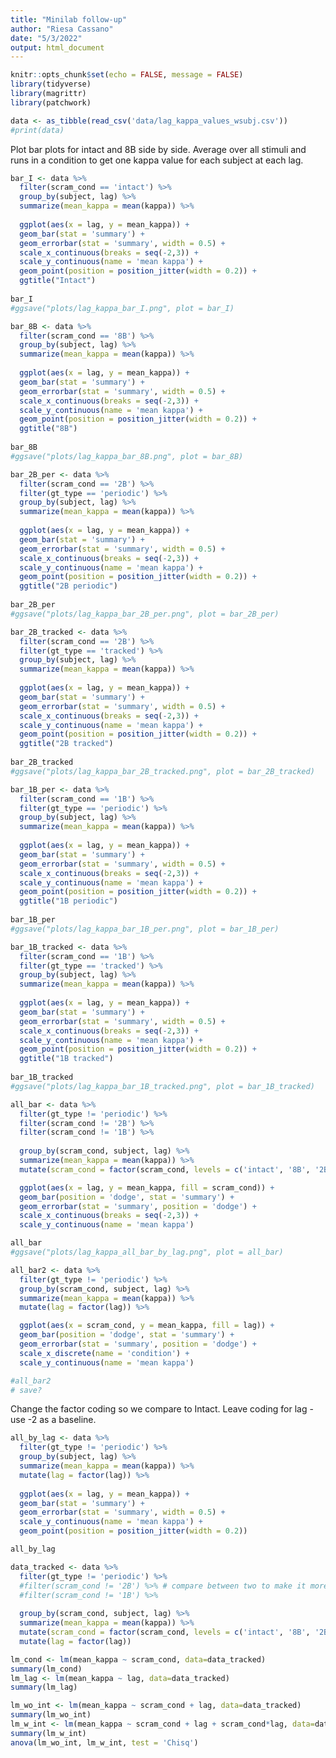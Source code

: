```yaml
---
title: "Minilab follow-up"
author: "Riesa Cassano"
date: "5/3/2022"
output: html_document
---
```


```r
knitr::opts_chunk$set(echo = FALSE, message = FALSE)
library(tidyverse)
library(magrittr)
library(patchwork)
```

```r
data <- as_tibble(read_csv('data/lag_kappa_values_wsubj.csv'))
#print(data)
```

Plot bar plots for intact and 8B side by side. Average over all stimuli and runs in a condition to get one kappa value for each subject at each lag.

```r
bar_I <- data %>%
  filter(scram_cond == 'intact') %>%
  group_by(subject, lag) %>%
  summarize(mean_kappa = mean(kappa)) %>%
  
  ggplot(aes(x = lag, y = mean_kappa)) +
  geom_bar(stat = 'summary') +
  geom_errorbar(stat = 'summary', width = 0.5) +
  scale_x_continuous(breaks = seq(-2,3)) +
  scale_y_continuous(name = 'mean kappa') +
  geom_point(position = position_jitter(width = 0.2)) +
  ggtitle("Intact")
  
bar_I
#ggsave("plots/lag_kappa_bar_I.png", plot = bar_I)

bar_8B <- data %>%
  filter(scram_cond == '8B') %>%
  group_by(subject, lag) %>%
  summarize(mean_kappa = mean(kappa)) %>%
  
  ggplot(aes(x = lag, y = mean_kappa)) +
  geom_bar(stat = 'summary') +
  geom_errorbar(stat = 'summary', width = 0.5) +
  scale_x_continuous(breaks = seq(-2,3)) +
  scale_y_continuous(name = 'mean kappa') +
  geom_point(position = position_jitter(width = 0.2)) +
  ggtitle("8B")
  
bar_8B
#ggsave("plots/lag_kappa_bar_8B.png", plot = bar_8B)
```

```r
bar_2B_per <- data %>%
  filter(scram_cond == '2B') %>%
  filter(gt_type == 'periodic') %>%
  group_by(subject, lag) %>%
  summarize(mean_kappa = mean(kappa)) %>%
  
  ggplot(aes(x = lag, y = mean_kappa)) +
  geom_bar(stat = 'summary') +
  geom_errorbar(stat = 'summary', width = 0.5) +
  scale_x_continuous(breaks = seq(-2,3)) +
  scale_y_continuous(name = 'mean kappa') +
  geom_point(position = position_jitter(width = 0.2)) +
  ggtitle("2B periodic")
  
bar_2B_per
#ggsave("plots/lag_kappa_bar_2B_per.png", plot = bar_2B_per)

bar_2B_tracked <- data %>%
  filter(scram_cond == '2B') %>%
  filter(gt_type == 'tracked') %>%
  group_by(subject, lag) %>%
  summarize(mean_kappa = mean(kappa)) %>%
  
  ggplot(aes(x = lag, y = mean_kappa)) +
  geom_bar(stat = 'summary') +
  geom_errorbar(stat = 'summary', width = 0.5) +
  scale_x_continuous(breaks = seq(-2,3)) +
  scale_y_continuous(name = 'mean kappa') +
  geom_point(position = position_jitter(width = 0.2)) +
  ggtitle("2B tracked")
  
bar_2B_tracked
#ggsave("plots/lag_kappa_bar_2B_tracked.png", plot = bar_2B_tracked)

bar_1B_per <- data %>%
  filter(scram_cond == '1B') %>%
  filter(gt_type == 'periodic') %>%
  group_by(subject, lag) %>%
  summarize(mean_kappa = mean(kappa)) %>%
  
  ggplot(aes(x = lag, y = mean_kappa)) +
  geom_bar(stat = 'summary') +
  geom_errorbar(stat = 'summary', width = 0.5) +
  scale_x_continuous(breaks = seq(-2,3)) +
  scale_y_continuous(name = 'mean kappa') +
  geom_point(position = position_jitter(width = 0.2)) +
  ggtitle("1B periodic")
  
bar_1B_per
#ggsave("plots/lag_kappa_bar_1B_per.png", plot = bar_1B_per)

bar_1B_tracked <- data %>%
  filter(scram_cond == '1B') %>%
  filter(gt_type == 'tracked') %>%
  group_by(subject, lag) %>%
  summarize(mean_kappa = mean(kappa)) %>%
  
  ggplot(aes(x = lag, y = mean_kappa)) +
  geom_bar(stat = 'summary') +
  geom_errorbar(stat = 'summary', width = 0.5) +
  scale_x_continuous(breaks = seq(-2,3)) +
  scale_y_continuous(name = 'mean kappa') +
  geom_point(position = position_jitter(width = 0.2)) +
  ggtitle("1B tracked")
  
bar_1B_tracked
#ggsave("plots/lag_kappa_bar_1B_tracked.png", plot = bar_1B_tracked)
```

```r
all_bar <- data %>%
  filter(gt_type != 'periodic') %>%
  filter(scram_cond != '2B') %>%
  filter(scram_cond != '1B') %>%
  
  group_by(scram_cond, subject, lag) %>%
  summarize(mean_kappa = mean(kappa)) %>%
  mutate(scram_cond = factor(scram_cond, levels = c('intact', '8B', '2B', '1B'))) %>%

  ggplot(aes(x = lag, y = mean_kappa, fill = scram_cond)) +
  geom_bar(position = 'dodge', stat = 'summary') +
  geom_errorbar(stat = 'summary', position = 'dodge') +
  scale_x_continuous(breaks = seq(-2,3)) +
  scale_y_continuous(name = 'mean kappa')

all_bar
#ggsave("plots/lag_kappa_all_bar_by_lag.png", plot = all_bar)

all_bar2 <- data %>%
  filter(gt_type != 'periodic') %>%
  group_by(scram_cond, subject, lag) %>%
  summarize(mean_kappa = mean(kappa)) %>%
  mutate(lag = factor(lag)) %>%

  ggplot(aes(x = scram_cond, y = mean_kappa, fill = lag)) +
  geom_bar(position = 'dodge', stat = 'summary') +
  geom_errorbar(stat = 'summary', position = 'dodge') +
  scale_x_discrete(name = 'condition') +
  scale_y_continuous(name = 'mean kappa')

#all_bar2
# save?
```

Change the factor coding so we compare to Intact. Leave coding for lag - use -2 as a baseline.

```r
all_by_lag <- data %>%
  filter(gt_type != 'periodic') %>%
  group_by(subject, lag) %>%
  summarize(mean_kappa = mean(kappa)) %>%
  mutate(lag = factor(lag)) %>%
  
  ggplot(aes(x = lag, y = mean_kappa)) +
  geom_bar(stat = 'summary') +
  geom_errorbar(stat = 'summary', width = 0.5) +
  scale_y_continuous(name = 'mean kappa') +
  geom_point(position = position_jitter(width = 0.2))

all_by_lag

data_tracked <- data %>%
  filter(gt_type != 'periodic') %>%
  #filter(scram_cond != '2B') %>% # compare between two to make it more interpretable
  #filter(scram_cond != '1B') %>%
  
  group_by(scram_cond, subject, lag) %>%
  summarize(mean_kappa = mean(kappa)) %>%
  mutate(scram_cond = factor(scram_cond, levels = c('intact', '8B', '2B', '1B'))) %>%
  mutate(lag = factor(lag))

lm_cond <- lm(mean_kappa ~ scram_cond, data=data_tracked)
summary(lm_cond)
lm_lag <- lm(mean_kappa ~ lag, data=data_tracked)
summary(lm_lag)

lm_wo_int <- lm(mean_kappa ~ scram_cond + lag, data=data_tracked)
summary(lm_wo_int)
lm_w_int <- lm(mean_kappa ~ scram_cond + lag + scram_cond*lag, data=data_tracked)
summary(lm_w_int)
anova(lm_wo_int, lm_w_int, test = 'Chisq')
```